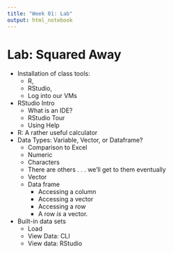 ```yaml
---
title: "Week 01: Lab"
output: html_notebook
---
```


# Lab: Squared Away
- Installation of class tools:
    - R, 
    - RStudio, 
    - Log into our VMs
- RStudio Intro
    - What is an IDE?
    - RStudio Tour
    - Using Help
- R: A rather useful calculator
- Data Types: Variable, Vector, or Dataframe?
    - Comparison to Excel
    - Numeric
    - Characters
    - There are others . . . we'll get to them eventually
    - Vector
    - Data frame
        - Accessing a column
        - Accessing a vector
        - Accessing a row
        - A row _is_ a vector.
- Built-in data sets
    - Load
    - View Data: CLI
    - View data: RStudio
